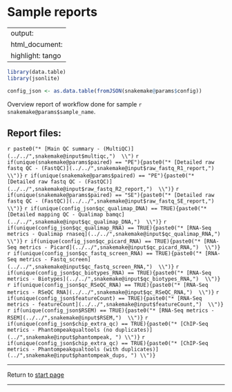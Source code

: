 # Sample reports

---
output:
  html_document:
   highlight: tango
---

```r
library(data.table)
library(jsonlite)

```



```r
config_json <- as.data.table(fromJSON(snakemake@params$config))

```
Overview report of workflow done for sample `r snakemake@params$sample_name `.




## Report files:
`r paste0("* [Main QC summary - (MultiQC)](../../",snakemake@input$multiqc,")  \\")`
`r if(unique(snakemake@params$paired) == "PE"){paste0("* [Detailed raw fastq QC - (FastQC)](../../",snakemake@input$raw_fastq_R1_report,")  \\")} `
`r if(unique(snakemake@params$paired) == "PE"){paste0("* [Detailed raw fastq QC - (FastQC)](../../",snakemake@input$raw_fastq_R2_report,")  \\")} `
`r if(unique(snakemake@params$paired) == "SE"){paste0("* [Detailed raw fastq QC - (FastQC)](../../",snakemake@input$raw_fastq_SE_report,")  \\")} `
`r if(unique(config_json$qc_qualimap_DNA) == TRUE){paste0("* [Detailed mapping QC - Qualimap bamqc](../../",snakemake@input$qc_qualimap_DNA,")  \\")} `
`r if(unique(config_json$qc_qualimap_RNA) == TRUE){paste0("* [RNA-Seq metrics - Qualimap rnaseq](../../",snakemake@input$qc_qualimap_RNA,")  \\")} `
`r if(unique(config_json$qc_picard_RNA) == TRUE){paste0("* [RNA-Seq metrics - Picard](../../",snakemake@input$qc_picard_RNA,")  \\")} `
`r if(unique(config_json$qc_fastq_screen_RNA) == TRUE){paste0("* [RNA-Seq metrics - Fastq_screen](../../",snakemake@input$qc_fastq_screen_RNA,")  \\")} `
`r if(unique(config_json$qc_biotypes_RNA) == TRUE){paste0("* [RNA-Seq metrics - Biotypes](../../",snakemake@input$qc_biotypes_RNA,")  \\")} `
`r if(unique(config_json$qc_RSeQC_RNA) == TRUE){paste0("* [RNA-Seq metrics - RSeQC RNA](../../",snakemake@input$qc_RSeQC_RNA,")  \\")} `
`r if(unique(config_json$featureCount) == TRUE){paste0("* [RNA-Seq metrics - featureCount](../../",snakemake@input$featureCount,")  \\")} `
`r if(unique(config_json$RSEM) == TRUE){paste0("* [RNA-Seq metrics - RSEM](../../",snakemake@input$RSEM,")  \\")} `
`r if(unique(config_json$chip_extra_qc) == TRUE){paste0("* [ChIP-Seq metrics - Phantompeakqualtools (no duplicates)](../",snakemake@input$phantompeak, ") \\")} `
`r if(unique(config_json$chip_extra_qc) == TRUE){paste0("* [ChIP-Seq metrics - Phantompeakqualtools (with duplicates)](../",snakemake@input$phantompeak_dups, ") \\")} `

----------------------------------------------------------

Return to [start page](../final_alignment_report.html)

----------------------------------------------------------